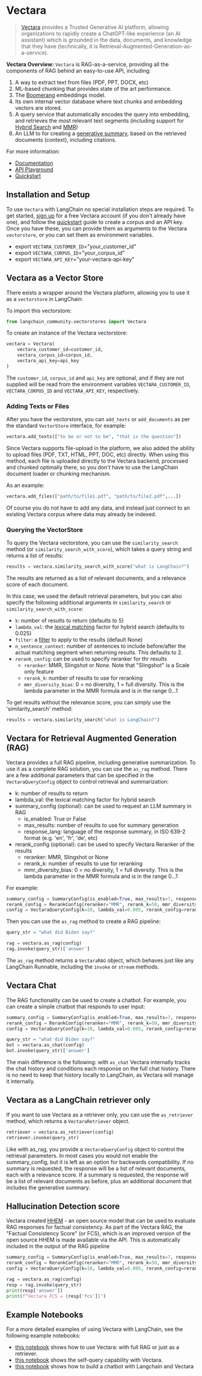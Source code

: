 # Vectara

>[Vectara](https://vectara.com/) provides a Trusted Generative AI platform, allowing organizations to rapidly create a ChatGPT-like experience (an AI assistant) 
> which is grounded in the data, documents, and knowledge that they have (technically, it is Retrieval-Augmented-Generation-as-a-service).

**Vectara Overview:**
`Vectara` is RAG-as-a-service, providing all the components of RAG behind an easy-to-use API, including:
1. A way to extract text from files (PDF, PPT, DOCX, etc)
2. ML-based chunking that provides state of the art performance.
3. The [Boomerang](https://vectara.com/how-boomerang-takes-retrieval-augmented-generation-to-the-next-level-via-grounded-generation/) embeddings model.
4. Its own internal vector database where text chunks and embedding vectors are stored.
5. A query service that automatically encodes the query into embedding, and retrieves the most relevant text segments
(including support for [Hybrid Search](https://docs.vectara.com/docs/api-reference/search-apis/lexical-matching) and 
[MMR](https://vectara.com/get-diverse-results-and-comprehensive-summaries-with-vectaras-mmr-reranker/))
7. An LLM to for creating a [generative summary](https://docs.vectara.com/docs/learn/grounded-generation/grounded-generation-overview), based on the retrieved documents (context), including citations.

For more information:
- [Documentation](https://docs.vectara.com/docs/)
- [API Playground](https://docs.vectara.com/docs/rest-api/)
- [Quickstart](https://docs.vectara.com/docs/quickstart)

## Installation and Setup

To use `Vectara` with LangChain no special installation steps are required. 
To get started, [sign up](https://vectara.com/integrations/langchain) for a free Vectara account (if you don't already have one), 
and follow the [quickstart](https://docs.vectara.com/docs/quickstart) guide to create a corpus and an API key. 
Once you have these, you can provide them as arguments to the Vectara `vectorstore`, or you can set them as environment variables.

- export `VECTARA_CUSTOMER_ID`="your_customer_id"
- export `VECTARA_CORPUS_ID`="your_corpus_id"
- export `VECTARA_API_KEY`="your-vectara-api-key"

## Vectara as a Vector Store

There exists a wrapper around the Vectara platform, allowing you to use it as a `vectorstore` in LangChain:

To import this vectorstore:
```python
from langchain_community.vectorstores import Vectara
```

To create an instance of the Vectara vectorstore:
```python
vectara = Vectara(
    vectara_customer_id=customer_id, 
    vectara_corpus_id=corpus_id, 
    vectara_api_key=api_key
)
```
The `customer_id`, `corpus_id` and `api_key` are optional, and if they are not supplied will be read from 
the environment variables `VECTARA_CUSTOMER_ID`, `VECTARA_CORPUS_ID` and `VECTARA_API_KEY`, respectively.

### Adding Texts or Files

After you have the vectorstore, you can `add_texts` or `add_documents` as per the standard `VectorStore` interface, for example:

```python
vectara.add_texts(["to be or not to be", "that is the question"])
```

Since Vectara supports file-upload in the platform, we also added the ability to upload files (PDF, TXT, HTML, PPT, DOC, etc) directly. 
When using this method, each file is uploaded directly to the Vectara backend, processed and chunked optimally there, so you don't have to use the LangChain document loader or chunking mechanism.

As an example:

```python
vectara.add_files(["path/to/file1.pdf", "path/to/file2.pdf",...])
```

Of course you do not have to add any data, and instead just connect to an existing Vectara corpus where data may already be indexed.

### Querying the VectorStore

To query the Vectara vectorstore, you can use the `similarity_search` method (or `similarity_search_with_score`), which takes a query string and returns a list of results:
```python
results = vectara.similarity_search_with_score("what is LangChain?")
```
The results are returned as a list of relevant documents, and a relevance score of each document.

In this case, we used the default retrieval parameters, but you can also specify the following additional arguments in `similarity_search` or `similarity_search_with_score`:
- `k`: number of results to return (defaults to 5)
- `lambda_val`: the [lexical matching](https://docs.vectara.com/docs/api-reference/search-apis/lexical-matching) factor for hybrid search (defaults to 0.025)
- `filter`: a [filter](https://docs.vectara.com/docs/common-use-cases/filtering-by-metadata/filter-overview) to apply to the results (default None)
- `n_sentence_context`: number of sentences to include before/after the actual matching segment when returning results. This defaults to 2.
- `rerank_config`: can be used to specify reranker for thr results
   - `reranker`: MMR, Slingshot or None. Note that "Slingshot" is a Scale only feature
   - `rerank_k`: number of results to use for reranking
   - `mmr_diversity_bias`: 0 = no diversity, 1 = full diversity. This is the lambda parameter in the MMR formula and is in the range 0...1

To get results without the relevance score, you can simply use the 'similarity_search' method:
```python   
results = vectara.similarity_search("what is LangChain?")
```

## Vectara for Retrieval Augmented Generation (RAG)

Vectara provides a full RAG pipeline, including generative summarization. To use it as a complete RAG solution, you can use the `as_rag` method.
There are a few additional parameters that can be specified in the `VectaraQueryConfig` object to control retrieval and summarization:
* k: number of results to return
* lambda_val: the lexical matching factor for hybrid search
* summary_config (optional): can be used to request an LLM summary in RAG
   - is_enabled: True or False
   - max_results: number of results to use for summary generation
   - response_lang: language of the response summary, in ISO 639-2 format (e.g. 'en', 'fr', 'de', etc)
* rerank_config (optional): can be used to specify Vectara Reranker of the results
   - reranker: MMR, Slingshot or None
   - rerank_k: number of results to use for reranking
   - mmr_diversity_bias: 0 = no diversity, 1 = full diversity. 
     This is the lambda parameter in the MMR formula and is in the range 0...1

For example:

```python
summary_config = SummaryConfig(is_enabled=True, max_results=7, response_lang='eng')
rerank_config = RerankConfig(reranker="MMR", rerank_k=50, mmr_diversity_bias=0.2)
config = VectaraQueryConfig(k=10, lambda_val=0.005, rerank_config=rerank_config, summary_config=summary_config)
```
Then you can use the `as_rag` method to create a RAG pipeline:

```python
query_str = "what did Biden say?"

rag = vectara.as_rag(config)
rag.invoke(query_str)['answer']
```

The `as_rag` method returns a `VectaraRAG` object, which behaves just like any LangChain Runnable, including the `invoke` or `stream` methods.

## Vectara Chat

The RAG functionality can be used to create a chatbot. For example, you can create a simple chatbot that responds to user input:

```python
summary_config = SummaryConfig(is_enabled=True, max_results=7, response_lang='eng')
rerank_config = RerankConfig(reranker="MMR", rerank_k=50, mmr_diversity_bias=0.2)
config = VectaraQueryConfig(k=10, lambda_val=0.005, rerank_config=rerank_config, summary_config=summary_config)

query_str = "what did Biden say?"
bot = vectara.as_chat(config)
bot.invoke(query_str)['answer']
```

The main difference is the following: with `as_chat` Vectara internally tracks the chat history and conditions each response on the full chat history.
There is no need to keep that history locally to LangChain, as Vectara will manage it internally.

## Vectara as a LangChain retriever only

If you want to use Vectara as a retriever only, you can use the `as_retriever` method, which returns a `VectaraRetriever` object.
```python
retriever = vectara.as_retriever(config)
retriever.invoke(query_str)
```

Like with as_rag, you provide a `VectaraQueryConfig` object to control the retrieval parameters.
In most cases you would not enable the summary_config, but it is left as an option for backwards compatibility. 
If no summary is requested, the response will be a list of relevant documents, each with a relevance score.
If a summary is requested, the response will be a list of relevant documents as before, plus an additional document that includes the generative summary.

## Hallucination Detection score

Vectara created [HHEM](https://huggingface.co/vectara/hallucination_evaluation_model) - an open source model that can be used to evaluate RAG responses for factual consistency. 
As part of the Vectara RAG, the "Factual Consistency Score" (or FCS), which is an improved version of the open source HHEM is made available via the API. 
This is automatically included in the output of the RAG pipeline

```python
summary_config = SummaryConfig(is_enabled=True, max_results=7, response_lang='eng')
rerank_config = RerankConfig(reranker="MMR", rerank_k=50, mmr_diversity_bias=0.2)
config = VectaraQueryConfig(k=10, lambda_val=0.005, rerank_config=rerank_config, summary_config=summary_config)

rag = vectara.as_rag(config)
resp = rag.invoke(query_str)
print(resp['answer'])
print(f"Vectara FCS = {resp['fcs']}")
```

## Example Notebooks

For a more detailed examples of using Vectara with LangChain, see the following example notebooks:
* [this notebook](/docs/integrations/vectorstores/vectara) shows how to use Vectara: with full RAG or just as a retriever.
* [this notebook](/docs/integrations/retrievers/self_query/vectara_self_query) shows the self-query capability with Vectara.
* [this notebook](/docs/integrations/providers/vectara/vectara_chat) shows how to build a chatbot with Langchain and Vectara

